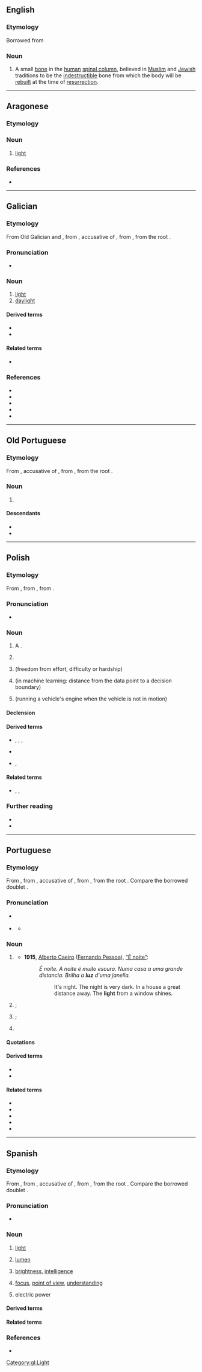 {{also|Luz|luź|Lūž}}
==English==

===Etymology===
Borrowed from {{bor|en|he|'לוז'}}

===Noun===
{{en-noun|?}}
{{wikipedia|Luz (bone)}}

# A small [[bone]] in the [[human]] [[spinal column]], believed in [[Muslim]] and [[Jewish]] traditions to be the [[indestructible]] bone from which the body will be [[rebuild|rebuilt]] at the time of [[resurrection]].

----

==Aragonese==

===Etymology===
{{rfe|an}}

===Noun===
{{an-noun|f}}
# [[light]]

===References===
* {{R:DBLA}}

----

==Galician==

===Etymology===
From Old Galician and {{inh|gl|roa-opt|luz}}, from {{inh|gl|la|lūcem}}, accusative of {{m|la|lūx}}, from {{inh|gl|itc-pro|*louks}}, from the {{der|gl|ine-pro|-}} root {{m|ine-pro|*lewk-|t=white; light; bright}}.

===Pronunciation===
* {{IPA|gl|[ˈluθ]|[ˈlus]|qual2=western}}

===Noun===
{{gl-noun|f|luces}}

# [[light]]
# [[daylight]]

====Derived terms====
* {{l|gl|lucecú}}
* {{l|gl|luceiro}}

====Related terms====
* {{l|gl|lucir}}

===References===
* {{R:DDGM}}
* {{R:gl:CX}}
* {{R:DDLG}}
* {{R:TILG}}
* {{R:TLPGP}}
[[Category:gl:Light]]

----

==Old Portuguese==

===Etymology===

From {{inh|roa-opt|la|lūcem}}, accusative of {{m|la|lūx}}, from {{inh|roa-opt|itc-pro|*louks}}, from the {{der|roa-opt|ine-pro|-}} root {{m|ine-pro|*lewk-|t=white; light; bright}}.

===Noun===
{{roa-opt-noun|f}}

# {{senseid|roa-opt|light}} {{l|en|light}} {{gloss|medium within which vision is possible}}

====Descendants====
{{rel-top|descendants}}
* {{desc|gl|luz}}
* {{desc|pt|luz}}
{{rel-bottom}}

----

==Polish==
{{wp|lang=pl}}

===Etymology===
From {{bor|pl|de|los}}, from {{der|pl|goh|lōs}}, from {{der|pl|gem-pro|*lausaz}}.

===Pronunciation===
* {{pl-IPA}}

===Noun===
{{pl-noun|m-in|dim=luzik}}

# A {{l|en|[[spacious]] [[place]]}}.
# {{lb|pl|colloquial}} {{l|en|[[free time]], [[leisure]]}}
# {{lb|pl|colloquial}} {{l|en|ease}} (freedom from effort, difficulty or hardship)
#: {{syn|pl|swoboda}}
# {{lb|pl|colloquial}} {{w|margin (machine learning)|margin}} (in machine learning: distance from the data point to a decision boundary)
#: {{syn|pl|marża}}
# {{lb|pl|colloquial|automotive}} {{w|idle (engine)|idle}} (running a vehicle's engine when the vehicle is not in motion)
#: {{syn|pl|bieg jałowy}}

====Declension====
{{pl-decl-noun-m-in}}

====Derived terms====
* {{q|verbs}} {{l|pl|poluźnić}}, {{l|pl|poluźniać}}, {{l|pl|rozluźnić}}, {{l|pl|rozluźniać}}
* {{q|noun}} {{l|pl|luzak}}
* {{q|adjectives}} {{l|pl|luźny}}, {{l|pl|luzacki}}

====Related terms====
* {{q|adverbs}} {{l|pl|luźno}}, {{l|pl|luźnie}}, {{l|pl|luzacko}}

===Further reading===
* {{R:pl:WSJP}}
* {{R:PWN}}

----

==Portuguese==

===Etymology===
From {{inh|pt|roa-opt|luz}}, from {{inh|pt|la|lūcem}}, accusative of {{m|la|lūx}}, from {{inh|pt|itc-pro|*louks}}, from the {{der|pt|ine-pro|-}} root {{m|ine-pro|*lewk-|t=white; light; bright}}. Compare the borrowed doublet {{doublet|pt|lux|notext=1}}.

===Pronunciation===
* {{a|Portugal}} {{IPA|pt|/ˈluʃ/}}
* {{a|Brazil}} {{IPA|pt|/ˈlu(j)s/|[ˈl̪u(ɪ̯)s̻]}}
** {{a|Carioca}} {{IPA|pt|/ˈlu(j)ʃ/}}

===Noun===
{{pt-noun|f|pl=luzes}}

# {{senseid|pt|light}} {{l|en|light}} {{gloss|medium within which vision is possible}}
#* '''1915''', [[w:Alberto Caeiro|Alberto Caeiro]] ([[w:Fernando Pessoa|Fernando Pessoa]]), [[s:pt:É noite|“É noite”]]:
#*: ''É noite. A noite é muito escura. Numa casa a uma grande distancia. Brilha a '''luz''' d'uma janella.''
#*:: It's night. The night is very dark. In a house a great distance away. The '''light''' from a window shines.
# {{senseid|pt|light source}} {{l|en|light}}; {{l|en|light source}} {{gloss|object that emits light}}
# {{senseid|pt|enlightenment}} {{lb|pt|figurative}} {{l|en|light}}; {{l|en|enlightenment}} {{gloss|knowledge about things as they really are}}
# {{lb|pt|colloquial}} {{l|en|electricity}}

====Quotations====
{{seeCites|pt}}

====Derived terms====
* {{l|pt|à luz de}}
* {{l|pt|dar à luz}}

====Related terms====
* {{l|pt|lúcido}}
* {{l|pt|lucífero}}
* {{l|pt|luzerna}}
* {{l|pt|lúzio}}
* {{l|pt|luzir}}

----

==Spanish==
{{wikipedia|lang=es}}

===Etymology===
From {{inh|es|osp|luz}}, from {{inh|es|la|lūcem}}, accusative of {{m|la|lūx}}, from {{inh|es|itc-pro|*louks}}, from the {{der|es|ine-pro|-}} root {{m|ine-pro|*lewk-|t=white; light; bright}}. Compare the borrowed doublet {{doublet|es|lux|notext=1}}.

===Pronunciation===
* {{es-IPA}}

===Noun===
{{es-noun|f}}

# [[light]]
# {{lb|es|anatomy}} [[lumen]]
# {{lb|es|figurative|usually|in the plural}} [[brightness]], [[intelligence]]
#: {{ux|es|Vas a llegar con menos '''luces'''.|You're going to get there with less '''intellect'''.}}
# {{lb|es|figurative}} [[focus]], [[point of view]], [[understanding]]
#: {{ux|es|Debes verlo bajo una nueva '''luz'''.|translation=You must see it from a new point of view.}}
# {{lb|es|electricity}} electric power
#: {{ux|es|Se fue la '''luz'''.|translation=There is a blackout.|lit='''Light''' (power) went or is gone.}}

====Derived terms====
{{der3|es
|a la luz de
|a plena luz del día
|aluzar
|a media luz
|[[a toda luz]]; [[a todas luces]]
|año luz
|araña de luces
|arrojar luz
|Ciudad de la Luz
|dar a luz
|hágase la luz
|lucecita
|lucero
|luces del norte
|luz artificial
|luz antiniebla
|luz crepuscular
|luz de Bengala
|luz de carretera
|luz de cruce
|luz natural
|luz negra
|luz solar
|luz trasera
|luz ultravioleta
|luz y sombra
|luz zodiacal
|sable de luz
|traje de luces
|velocidad de la luz
}}

====Related terms====
{{rel3|es|lucerna
|Lucio
|Lucía
|lucir
|lúcido
|lucífero
|lucio
|luciérnaga}}

===References===
* {{R:DRAE}}

{{C|es|Light}}